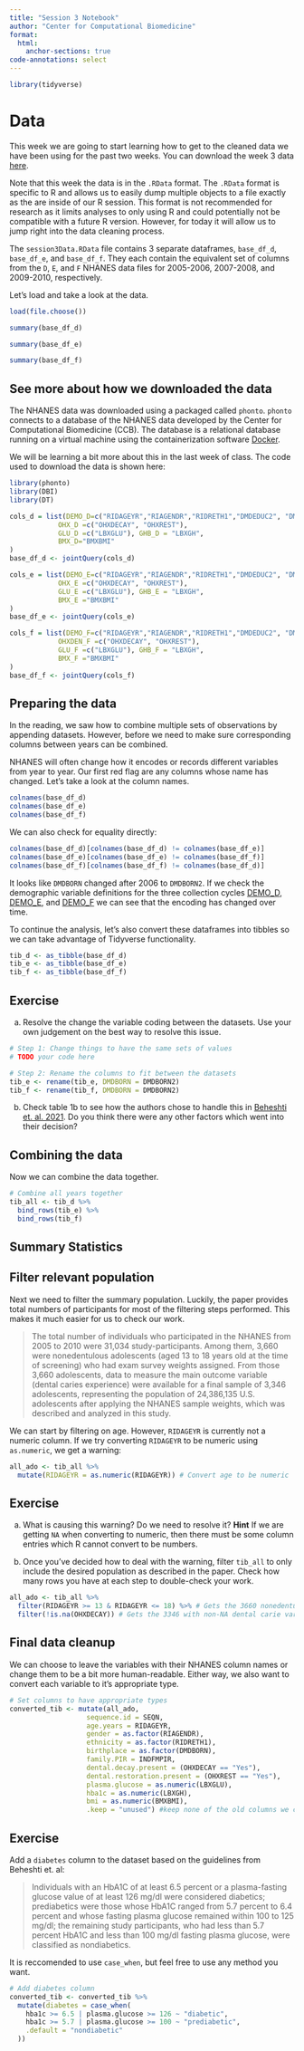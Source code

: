 ```yaml
---
title: "Session 3 Notebook"
author: "Center for Computational Biomedicine"
format: 
  html: 
    anchor-sections: true
code-annotations: select
---
```


```r
library(tidyverse)
```

# Data

This week we are going to start learning how to get to the cleaned data we have been using for the past two weeks. 
You can download the week 3 data [here]().

Note that this week the data is in the `.RData` format.
The `.RData` format is specific to R and allows us to easily dump multiple objects to a file exactly as the are inside of our R session. 
This format is not recommended for research as it limits analyses to only using R and could potentially not be compatible with a future R version. 
However, for today it will allow us to jump right into the data cleaning process. 

The `session3Data.RData` file contains 3 separate dataframes, `base_df_d`, `base_df_e`, and `base_df_f`.
They each contain the equivalent set of columns from the `D`, `E`, and `F` NHANES data files for 2005-2006, 2007-2008, and 2009-2010, respectively.  

Let's load and take a look at the data.

```r
load(file.choose())
```
```r
summary(base_df_d)
```
```r
summary(base_df_e)
```
```r
summary(base_df_f)
```



::: {.callout-info collapse="true"}
## See more about how we downloaded the data

The NHANES data was downloaded using a packaged called `phonto`.
`phonto` connects to a database of the NHANES data developed by the Center for Computational Biomedicine (CCB).
The database is a relational database running on a virtual machine using the containerization software [Docker](https://www.docker.com/). 

We will be learning a bit more about this in the last week of class.
The code used to download the data is shown here:

```r
library(phonto)
library(DBI)
library(DT)

cols_d = list(DEMO_D=c("RIDAGEYR","RIAGENDR","RIDRETH1","DMDEDUC2", "DMDBORN", "INDFMPIR"), 
            OHX_D =c("OHXDECAY", "OHXREST"),
            GLU_D =c("LBXGLU"), GHB_D = "LBXGH",
            BMX_D="BMXBMI"
)
base_df_d <- jointQuery(cols_d)

cols_e = list(DEMO_E=c("RIDAGEYR","RIAGENDR","RIDRETH1","DMDEDUC2", "DMDBORN2", "INDFMPIR"), 
            OHX_E =c("OHXDECAY", "OHXREST"),
            GLU_E =c("LBXGLU"), GHB_E = "LBXGH",
            BMX_E ="BMXBMI"
)
base_df_e <- jointQuery(cols_e)

cols_f = list(DEMO_F=c("RIDAGEYR","RIAGENDR","RIDRETH1","DMDEDUC2", "DMDBORN2", "INDFMPIR"), 
            OHXDEN_F =c("OHXDECAY", "OHXREST"),
            GLU_F =c("LBXGLU"), GHB_F = "LBXGH",
            BMX_F ="BMXBMI"
)
base_df_f <- jointQuery(cols_f)
```
:::


## Preparing the data

In the reading, we saw how to combine multiple sets of observations by appending datasets. However, before we need to make sure corresponding columns between years can be combined. 

NHANES will often change how it encodes or records different variables from year to year.
Our first red flag are any columns whose name has changed.
Let's take a look at the column names.

```r
colnames(base_df_d)
colnames(base_df_e)
colnames(base_df_f)
```

We can also check for equality directly:

```r
colnames(base_df_d)[colnames(base_df_d) != colnames(base_df_e)]
colnames(base_df_e)[colnames(base_df_e) != colnames(base_df_f)]
colnames(base_df_f)[colnames(base_df_f) != colnames(base_df_d)]
```

It looks like `DMDBORN` changed after 2006 to `DMDBORN2`. 
If we check the demographic variable definitions for the three collection cycles [DEMO_D](https://wwwn.cdc.gov/nchs/nhanes/2005-2006/DEMO_D.htm#DMDBORN), [DEMO_E](https://wwwn.cdc.gov/Nchs/Nhanes/2007-2008/DEMO_E.htm#DMDBORN2), and [DEMO_F](https://wwwn.cdc.gov/Nchs/Nhanes/2009-2010/DEMO_F.htm#DMDBORN2) we can see that the encoding has changed over time.

To continue the analysis, let's also convert these dataframes into tibbles so we can take advantage of Tidyverse functionality. 

```r
tib_d <- as_tibble(base_df_d)
tib_e <- as_tibble(base_df_e)
tib_f <- as_tibble(base_df_f)
```

::: {.callout-tip appearance="minimal"}
## Exercise
a. Resolve the change the variable coding between the datasets.
Use your own judgement on the best way to resolve this issue. 

```r

# Step 1: Change things to have the same sets of values
# TODO your code here

# Step 2: Rename the columns to fit between the datasets
tib_e <- rename(tib_e, DMDBORN = DMDBORN2)
tib_f <- rename(tib_f, DMDBORN = DMDBORN2)
```

b. Check table 1b to see how the authors chose to handle this in [Beheshti et. al. 2021](https://pubmed.ncbi.nlm.nih.gov/33892837/). Do you think there were any other factors which went into their decision?
:::

## Combining the data

Now we can combine the data together.

```r
# Combine all years together
tib_all <- tib_d %>%
  bind_rows(tib_e) %>%
  bind_rows(tib_f)
```

## Summary Statistics



<!-- ::: {.callout-tip appearance="minimal"} -->
<!-- ## Exercise -->
<!-- ::: -->
 
## Filter relevant population

Next we need to filter the summary population. 
Luckily, the paper provides total numbers of participants for most of the filtering steps performed. 
This makes it much easier for us to check our work. 

>The total number of individuals who participated in the
NHANES from 2005 to 2010 were 31,034 study-participants.
Among them, 3,660 were nonedentulous adolescents (aged 13
to 18 years old at the time of screening) who had exam survey
weights assigned. From those 3,660 adolescents, data to measure
the main outcome variable (dental caries experience) were
available for a final sample of 3,346 adolescents, representing
the population of 24,386,135 U.S. adolescents after applying
the NHANES sample weights, which was described and analyzed
in this study.

We can start by filtering on age. 
However, `RIDAGEYR` is currently not a numeric column. 
If we try converting `RIDAGEYR` to be numeric using `as.numeric`, we get a warning:

```r
all_ado <- tib_all %>%
  mutate(RIDAGEYR = as.numeric(RIDAGEYR)) # Convert age to be numeric
```

::: {.callout-tip appearance="minimal"}
## Exercise

a. What is causing this warning? Do we need to resolve it?
**Hint** If we are getting `NA` when converting to numeric, then there must be some column entries which R cannot convert to be numbers.

b. Once you've decided how to deal with the warning, filter `tib_all` to only include the desired population as described in the paper. Check how many rows you have at each step to double-check your work. 

```r
all_ado <- tib_all %>%
  filter(RIDAGEYR >= 13 & RIDAGEYR <= 18) %>% # Gets the 3660 nonedentulous adolescents
  filter(!is.na(OHXDECAY)) # Gets the 3346 with non-NA dental carie variable
```

:::

## Final data cleanup

We can choose to leave the variables with their NHANES column names or change them to be a bit more human-readable. 
Either way, we also want to convert each variable to it's appropriate type. 

```r
# Set columns to have appropriate types
converted_tib <- mutate(all_ado,
                   sequence.id = SEQN,
                   age.years = RIDAGEYR,
                   gender = as.factor(RIAGENDR),
                   ethnicity = as.factor(RIDRETH1),
                   birthplace = as.factor(DMDBORN),
                   family.PIR = INDFMPIR,
                   dental.decay.present = (OHXDECAY == "Yes"),
                   dental.restoration.present = (OHXREST == "Yes"),
                   plasma.glucose = as.numeric(LBXGLU),
                   hba1c = as.numeric(LBXGH),
                   bmi = as.numeric(BMXBMI), 
                   .keep = "unused") #keep none of the old columns we converted

```

::: {.callout-tip appearance="minimal"}
## Exercise

Add a `diabetes` column to the dataset based on the guidelines from Beheshti et. al:

>Individuals with an HbA1C of at least 6.5 percent
or a plasma-fasting glucose value of at least 126 mg/dl were
considered diabetics; prediabetics were those whose HbA1C
ranged from 5.7 percent to 6.4 percent and whose fasting
plasma glucose remained within 100 to 125 mg/dl; the remaining
study participants, who had less than 5.7 percent HbA1C
and less than 100 mg/dl fasting plasma glucose, were classified
as nondiabetics.

It is reccomended to use `case_when`, but feel free to use any method you want. 

```r
# Add diabetes column
converted_tib <- converted_tib %>% 
  mutate(diabetes = case_when(
    hba1c >= 6.5 | plasma.glucose >= 126 ~ "diabetic",
    hba1c >= 5.7 | plasma.glucose >= 100 ~ "prediabetic",
    .default = "nondiabetic"
  ))
```
:::